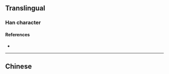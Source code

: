 {{also|瑒}}
{{character info/new}}
==Translingual==

===Han character===
{{Han char|rn=96|rad=玉|as=03|sn=7|four=|canj=MGNSH|ids=⿰𤣩𠃓}}

====References====
* {{Han ref|kx=0727.251|hdz=21102.161|uh=739A|ud=29594}}

----

==Chinese==
{{zh-see|瑒}}